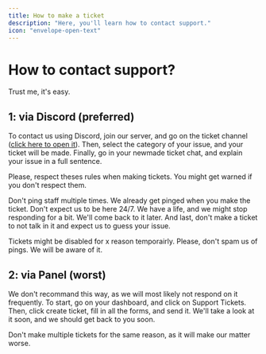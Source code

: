 ```yaml
---
title: How to make a ticket
description: "Here, you'll learn how to contact support."
icon: "envelope-open-text"
---
```


# How to contact support?
Trust me, it's easy.

## 1: via Discord (preferred)
To contact us using Discord, join our server, and go on the ticket channel ([click here to open it](https://discord.com/channels/1030919416680038460/1046855982145355846)).
Then, select the category of your issue, and your ticket will be made.
Finally, go in your newmade ticket chat, and explain your issue in a full sentence. 

<Warning>Please, respect theses rules when making tickets. You might get warned if you don't respect them.</Warning>

Don't ping staff multiple times. We already get pinged when you make the ticket.
Don't expect us to be here 24/7. We have a life, and we might stop responding for a bit. We'll come back to it later.
And last, don't make a ticket to not talk in it and expect us to guess your issue.</Warning>

<Tip>Tickets might be disabled for x reason temporairly. Please, don't spam us of pings. We will be aware of it.</Tip>

## 2: via Panel (worst)
We don't recommand this way, as we will most likely not respond on it frequently.
To start, go on your dashboard, and click on Support Tickets. Then, click create ticket, fill in all the forms, and send it.
We'll take a look at it soon, and we should get back to you soon.

<Note>Don't make multiple tickets for the same reason, as it will make our matter worse.</Note>
